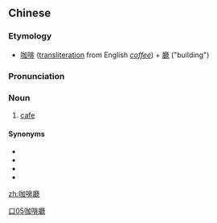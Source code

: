 {{also|咖啡厅}}
==Chinese==
{{zh-forms|s=咖啡厅|type=21}}

===Etymology===
* [[咖啡]] ([[transliteration]] from English ''[[coffee]]'') + [[廳]] ("building")

===Pronunciation===
{{zh-pron
|m=kāfēitīng
|c=gaa3 fe1 teng1
|mn=ka-pi-thiaⁿ
|cat=n
}}

===Noun===
{{zh-noun|mw=家}}

# [[cafe]]

====Synonyms====
* {{zh-l|咖啡店}}
* {{zh-l|咖啡館}}
* {{zh-l|咖啡室}}
* {{zh-l|咖啡屋}}

[[Category:Mandarin terms derived from English|口05咖啡廳]]

[[zh:咖啡廳]]